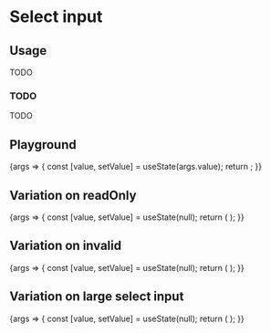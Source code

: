 
<Meta title="Components/Inputs/Select input" component={SelectInput} />

# Select input

## Usage

TODO

### TODO

TODO

## Playground

<Canvas>
  <Story name="Standard">
    {args => {
      const [value, setValue] = useState(args.value);
      return <SelectInput {...args} value={value} onChange={setValue}/>;
    }}
  </Story>
</Canvas>

<ArgsTable story="Standard" />

## Variation on readOnly
<Canvas>
  <Story name="readOnly">
    {args => {
      const [value, setValue] = useState(null);
      return (
        <SelectInput {...args} readOnly={true} value={value} onChange={setValue} placeholder="Placeholder" emptyResultLabel='Not matches found'>
          <SelectInput.Option value="en_US" title="English (United States)">
            <Locale code="en_US" languageLabel="English" />
          </SelectInput.Option>
          <SelectInput.Option value="fr_FR" title="French (France)">
            <Locale code="fr_FR" languageLabel="French" />
          </SelectInput.Option>
          <SelectInput.Option value="de_DE" title="German (Germany)">
            <Locale code="de_DE" languageLabel="German" />
          </SelectInput.Option>
          <SelectInput.Option value="es_ES" title="Spanish (Spain)">
            <Locale code="es_ES" languageLabel="Spanish" />
          </SelectInput.Option>
        </SelectInput>
      );
    }}
  </Story>
</Canvas>

## Variation on invalid
<Canvas>
  <Story name="invalid">
    {args => {
      const [value, setValue] = useState(null);
      return (
        <SpaceContainer height={150}>
          <SelectInput {...args} invalid={true} value={value} onChange={setValue} placeholder="Placeholder" emptyResultLabel='Not matches found'>
            <SelectInput.Option value="en_US" title="English (United States)">
              <Locale code="en_US" languageLabel="English" />
            </SelectInput.Option>
            <SelectInput.Option value="fr_FR" title="French (France)">
              <Locale code="fr_FR" languageLabel="French" />
            </SelectInput.Option>
            <SelectInput.Option value="de_DE" title="German (Germany)">
              <Locale code="de_DE" languageLabel="German" />
            </SelectInput.Option>
            <SelectInput.Option value="es_ES" title="Spanish (Spain)">
              <Locale code="es_ES" languageLabel="Spanish" />
            </SelectInput.Option>
          </SelectInput>
        </SpaceContainer>
      );
    }}
  </Story>
</Canvas>

## Variation on large select input
<Canvas>
  <Story name="large">
    {args => {
      const [value, setValue] = useState(null);
      return (
        <SpaceContainer height={350}>
          <SelectInput {...args} value={value} onChange={setValue} placeholder="Placeholder" emptyResultLabel='Not matches found'>
            <SelectInput.Option value="en_US" title="English (United States)">
              <Locale code="en_US" languageLabel="English" />
            </SelectInput.Option>
            <SelectInput.Option value="fr_FR" title="French (France)">
              <Locale code="fr_FR" languageLabel="French large" />
            </SelectInput.Option>
            <SelectInput.Option value="de_DE" title="German (Germany)">
              <Locale code="de_DE" languageLabel="German" />
            </SelectInput.Option>
            <SelectInput.Option value="es_ES" title="Spanish (Spain)">
              <Locale code="es_ES" languageLabel="Spanish" />
            </SelectInput.Option>
            <SelectInput.Option value="ad_AD" title="Andorra">
              <Locale code="ad_AD" languageLabel="Andorra" />
            </SelectInput.Option>
            <SelectInput.Option value="ae_AE" title="United Arab Emirates">
              <Locale code="ae_AE" languageLabel="United Arab Emirates" />
            </SelectInput.Option>
            <SelectInput.Option value="af_AF" title="Afghanistan">
              <Locale code="af_AF" languageLabel="Afghanistan" />
            </SelectInput.Option>
            <SelectInput.Option value="ag_AG" title="Antigua and Barbuda">
              <Locale code="ag_AG" languageLabel="Antigua and Barbuda" />
            </SelectInput.Option>
            <SelectInput.Option value="ai_AI" title="Anguilla">
              <Locale code="ai_AI" languageLabel="Anguilla" />
            </SelectInput.Option>
            <SelectInput.Option value="al_AL" title="Albania">
              <Locale code="al_AL" languageLabel="Albania" />
            </SelectInput.Option>
            <SelectInput.Option value="au_AU" title="Australia">
              <Locale code="au_AU" languageLabel="Australia" />
            </SelectInput.Option>
            <SelectInput.Option value="be_BE" title="Belgium">
              <Locale code="be_BE" languageLabel="Belgium" />
            </SelectInput.Option>
            <SelectInput.Option value="br_BR" title="Brazil">
              <Locale code="br_BR" languageLabel="Brazil" />
            </SelectInput.Option>
            <SelectInput.Option value="bs_BS" title="Bahamas">
              <Locale code="bs_BS" languageLabel="Bahamas" />
            </SelectInput.Option>
          </SelectInput>
        </SpaceContainer>
      );
    }}
  </Story>
</Canvas>
